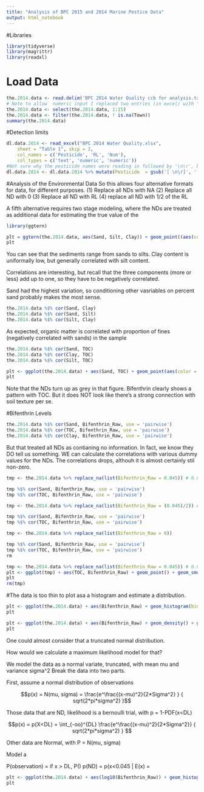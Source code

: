 ```yaml
---
title: "Analysis of BPC 2015 and 2014 Marine Pestice Data"
output: html_notebook
---
```


#Libraries
```r
library(tidyverse)
library(magrittr)
library(readxl)
```

# Load Data
```r
the.2014.data <- read.delim('BPC 2014 Water Quality ccb for analysis.txt', sep = '\t')
# Note to allow  numeric input I replaced two entries (in excel) with "< 0.1" with 0.05.
the.2014.data <- select(the.2014.data, 1:15)
the.2014.data <- filter(the.2014.data, ! is.na(Town))
summary(the.2014.data)
```

#Detection limits
```r
dl.data.2014 <- read_excel("BPC 2014 Water Quality.xlsx", 
    sheet = "Table 1", skip = 2,
    col_names = c('Pesticide', 'RL', 'Num'),
    col_types = c('text', 'numeric', 'numeric'))
#Not sure why the pesticide names were reading in followed by '\n\r', but the following strips them clean 
dl.data.2014 <- dl.data.2014 %>% mutate(Pesticide  = gsub('[ \n\r]', '', Pesticide))
```

#Analysis of the Environmental Data
So this allows four alternative formats for data, for different purposes.
(1) Replace all NDs with NA
(2) Replace all ND with 0
(3) Replace all ND with RL
(4) replace all ND with 1/2 of the RL

A fifth alternative requires two stage modeling, where the NDs are treated as additional data for estimating the true value of the 



```r
library(ggtern)

```
```r
plt = ggtern(the.2014.data, aes(Sand, Silt, Clay)) + geom_point((aes(color = Longitude)))
plt
```
You can see that the sediments range from sands to silts.  Clay content is uniformally low, but generally correlated with silt content.

Correlations are interesting, but recall that the three components (more or less) add up to one, so they have to be negatively correlated.

Sand had the highest variation, so conditioning other vasriables on percent sand probably makes the most sense.

```r
the.2014.data %$% cor(Sand, Clay)
the.2014.data %$% cor(Sand, Silt)
the.2014.data %$% cor(Silt, Clay)
```

As expected, organic matter is correlated with proportion of fines (negatively correlated with sands) in the sample
```r
the.2014.data %$% cor(Sand, TOC)
the.2014.data %$% cor(Clay, TOC)
the.2014.data %$% cor(Silt, TOC) 
```


```r
plt <- ggplot(the.2014.data) + aes(Sand, TOC) + geom_point(aes(color = Bifenthrin_Raw)) + geom_smooth(method = 'lm')
plt

```
Note that the NDs turn up as grey in that figure.
Bifenthrin clearly shows a pattern with TOC.  But it does NOT look like there's a strong connection with soil texture per se.

#Bifenthrin Levels

```r
the.2014.data %$% cor(Sand, Bifenthrin_Raw, use = 'pairwise')
the.2014.data %$% cor(TOC, Bifenthrin_Raw, use = 'pairwise')
the.2014.data %$% cor(Clay, Bifenthrin_Raw, use = 'pairwise') 
```
But that treated all NDs as contianing no information. In fact, we know they DO tell us something.  WE can calculate the correlations with various dummy values for the NDs.  The correlations drops, althouh it is almost certainly stil non-zero.
```r
tmp <- the.2014.data %>% replace_na(list(Bifenthrin_Raw = 0.045)) # 0.045 was the DL for Bifenthrin

tmp %$% cor(Sand, Bifenthrin_Raw, use = 'pairwise')
tmp %$% cor(TOC, Bifenthrin_Raw, use = 'pairwise')
```

```r
tmp <- the.2014.data %>% replace_na(list(Bifenthrin_Raw = (0.045)/2)) # 0.045 was the DL for Bifenthrin

tmp %$% cor(Sand, Bifenthrin_Raw, use = 'pairwise')
tmp %$% cor(TOC, Bifenthrin_Raw, use = 'pairwise')
```
```r
tmp <- the.2014.data %>% replace_na(list(Bifenthrin_Raw = 0))

tmp %$% cor(Sand, Bifenthrin_Raw, use = 'pairwise')
tmp %$% cor(TOC, Bifenthrin_Raw, use = 'pairwise')
rm
```



```r
tmp <- the.2014.data %>% replace_na(list(Bifenthrin_Raw = 0.045)) # 0.045 was the DL for Bifenthrin
plt <- ggplot(tmp) + aes(TOC, Bifenthrin_Raw) + geom_point() + geom_smooth(method = 'lm') + geom_hline(yintercept =0.045, color = 'red')
plt
rm(tmp)

```
#The data is too thin to plot asa a histogram and estimate a distribution.

```r
plt <- ggplot(the.2014.data) + aes(Bifenthrin_Raw) + geom_histogram(binwidth = .20) + geom_vline(xintercept = 0.045, color = 'red')
plt
```

```r
plt <- ggplot(the.2014.data) + aes(Bifenthrin_Raw) + geom_density() + geom_vline(xintercept = 0.045, color = 'red')
plt
```
One could almost consider that a truncated normal distribution.

How would we calculate a maximum likelihood model for that?

We model the data as a normal variate, truncated, with mean mu and variance sigma^2
Break the data into two parts.

First, assume a normal distribution of observations

$$p(x) = N(mu, sigma) =  \frac{e^\frac{(x-mu)^2}{2*Sigma^2} } { sqrt(2*pi*sigma^2) }$$

Those data that are ND, likelihood is a bernoulli trial, with p = 1-PDF(x<DL)

$$p(x) = p(X<DL) = \int_{-oo}^{DL} \frac{e^\frac{(x-mu)^2}{2*Sigma^2}} { sqrt(2*pi*sigma^2) } $$

Other data are Normal, with P = N(mu, sigma)

Model a 

P(observation) = if x > DL, P()
p(ND) = p(x<0.045 | E(x) = 








```r
plt <- ggplot(the.2014.data) + aes(log10(Bifenthrin_Raw)) + geom_histogram(binwidth = .2) + geom_vline(xintercept = log10(0.045), color = 'red')
plt
```











